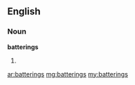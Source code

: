 ==English==

===Noun===
'''batterings'''

# {{plural of|[[battering]]}}

[[ar:batterings]]
[[mg:batterings]]
[[my:batterings]]